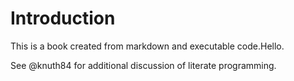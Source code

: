 # Introduction

This is a book created from markdown and executable code.Hello.

See @knuth84 for additional discussion of literate programming.
